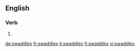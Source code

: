 ==English==

===Verb===
{{head|en|verb form}}

# {{en-third-person singular of|swaddle}}

[[de:swaddles]]
[[fr:swaddles]]
[[it:swaddles]]
[[fi:swaddles]]
[[vi:swaddles]]